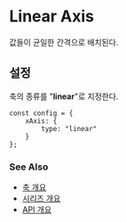 # Linear Axis

값들이 균일한 간격으로 배치된다.

## 설정

축의 종류를 "**linear**"로 지정한다.

```
const config = {
    xAxis: {
        type: "linear"
    }
};
```
### See Also

- [축 개요](/axes)
- [시리즈 개요](/series)
- [API 개요](/docs)